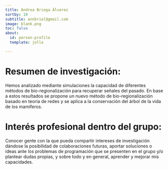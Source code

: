 ```yaml
---
title: Andrea Briega Álvarez
sortby: 10
subtitle: annbrial@gmail.com
image: blank.png
toc: false
about: 
  id: person-profile
  template: jolla

---
```


:::{#person-profile}

# Resumen de investigación:
Hemos analizado mediante simulaciones la capacidad de diferentes métodos de bio-regionalización para recuperar señales del pasado. En base a estos resultados se propone un nuevo método de bio-regionalización basado en teoría de redes y se aplica a la conservación del árbol de la vida de los mamíferos.

#  Interés profesional dentro del grupo:
Conocer gente con la que pueda compartir intereses de investigación dándose la posibilidad de colaboraciones futuras, aportar soluciones o ideas ante los problemas de programación que se presenten en el grupo y/o plantear dudas propias, y sobre todo y en general, aprender y mejorar mis capacidades.


 
:::
